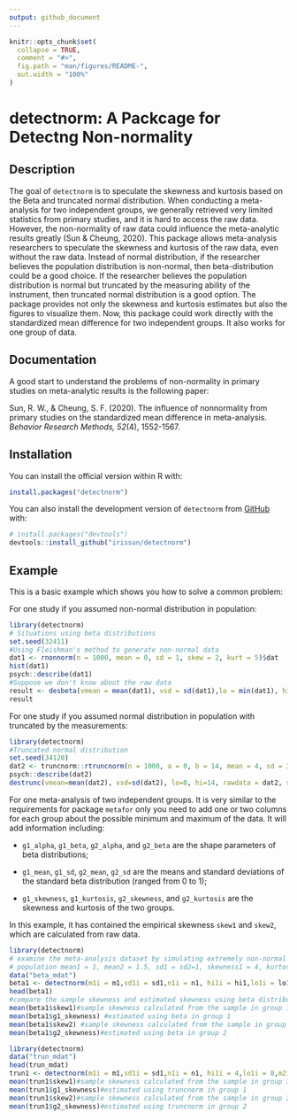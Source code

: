 ```yaml
---
output: github_document
---
```


<!-- README.md is generated from README.Rmd. Please edit that file -->

```r
knitr::opts_chunk$set(
  collapse = TRUE,
  comment = "#>",
  fig.path = "man/figures/README-",
  out.width = "100%"
)
```

# detectnorm: A Packcage for Detectng Non-normality

<!-- badges: start -->
<!-- badges: end -->

## Description

The goal of `detectnorm` is to speculate the skewness and kurtosis based on the Beta and truncated normal distribution. When conducting a meta-analysis for two independent groups, we generally retrieved very limited statistics from primary studies, and it is hard to access the raw data. However, the non-normality of raw data could influence the meta-analytic results greatly (Sun & Cheung, 2020). This package allows meta-analysis researchers to speculate the skewness and kurtosis of the raw data, even without the raw data. Instead of normal distribution, if the researcher believes the population distribution is non-normal, then beta-distribution could be a good choice. If the researcher believes the population distribution is normal but truncated by the measuring ability of the instrument, then truncated normal distribution is a good option. 
The package provides not only the skewness and kurtosis estimates but also the figures to visualize them. Now, this package could work directly with the standardized mean difference for two independent groups. It also works for one group of data. 

## Documentation
A good start to understand the problems of non-normality in primary studies on meta-analytic results is the following paper:  

Sun, R. W., & Cheung, S. F. (2020). The influence of nonnormality from primary studies on the standardized mean difference in meta-analysis. *Behavior Research Methods, 52*(4), 1552-1567.

## Installation
You can install the official version within R with:

```r
install.packages("detectnorm")
```

You can also install the development version of `detectnorm` from [GitHub](https://github.com/) with:

``` r
# install.packages("devtools")
devtools::install_github("irissun/detectnorm")
```

## Example

This is a basic example which shows you how to solve a common problem:

For one study if you assumed non-normal distribution in population: 
```r
library(detectnorm)
# Situations using beta distributions
set.seed(32411)
#Using Fleishman's method to generate non-normal data
dat1 <- rnonnorm(n = 1000, mean = 0, sd = 1, skew = 2, kurt = 5)$dat
hist(dat1)
psych::describe(dat1)
#Suppose we don't know about the raw data
result <- desbeta(vmean = mean(dat1), vsd = sd(dat1),lo = min(dat1), hi = max(dat1), showFigure = TRUE)
result
```

For one study if you assumed normal distribution in population with truncated by the measurements: 
```r
library(detectnorm)
#Truncated normal distribution
set.seed(34120)
dat2 <- truncnorm::rtruncnorm(n = 1000, a = 0, b = 14, mean = 4, sd = 3)
psych::describe(dat2)
destrunc(vmean=mean(dat2), vsd=sd(dat2), lo=0, hi=14, rawdata = dat2, showFigure = TRUE)
```

For one meta-analysis of two independent groups. It is very similar to the requirements for package `metafor` only you need to add one or two columns for each group about the possible minimum and maximum of the data. It will add information including:

- `g1_alpha`, `g1_beta`, `g2_alpha`, and `g2_beta` are the shape parameters of beta distributions; 

- `g1_mean`, `g1_sd`, `g2_mean`, `g2_sd` are the means and standard deviations of the standard beta distribution (ranged from 0 to 1); 

- `g1_skewness`, `g1_kurtosis`, `g2_skewness`, and `g2_kurtosis` are the skewness and kurtosis of the two groups. 

In this example, it has contained the empirical skewness `skew1` and `skew2`, which are calculated from raw data. 

```r
library(detectnorm)
# examine the meta-analysis dataset by simulating extremely non-normal distribution
# population mean1 = 1, mean2 = 1.5, sd1 = sd2=1, skewness1 = 4, kurtosis2 = 2, skewness2=-4, kurtosis2=2
data("beta_mdat")
beta1 <- detectnorm(m1i = m1,sd1i = sd1,n1i = n1, hi1i = hi1,lo1i = lo1,m2i = m2,sd2i = sd2,n2i = n2, hi2i = hi2,lo2i=lo2,distri = "beta", data = beta_mdat)
head(beta1)
#compare the sample skewness and estimated skewness using beta distribution
mean(beta1$skew1)#sample skewness calculated from the sample in group 1
mean(beta1$g1_skewness) #estimated using beta in group 1
mean(beta1$skew2) #sample skewness calculated from the sample in group 2
mean(beta1$g2_skewness)#estimated using beta in group 2
```

```r
library(detectnorm)
data("trun_mdat")
head(trun_mdat)
trun1 <- detectnorm(m1i = m1,sd1i = sd1,n1i = n1, hi1i = 4,lo1i = 0,m2i = m2,sd2i = sd2,n2i = n2, hi2i = 4,lo2i= 0,distri = "truncnorm", data = trun_mdat)
mean(trun1$skew1)#sample skewness calculated from the sample in group 1
mean(trun1$g1_skewness)#estimated using truncnorm in group 1
mean(trun1$skew2)#sample skewness calculated from the sample in group 2
mean(trun1$g2_skewness)#estimated using truncnorm in group 2
```

